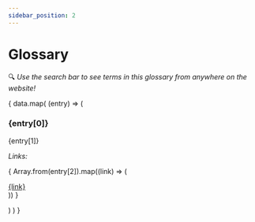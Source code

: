 ```yaml
---
sidebar_position: 2
---
```



# Glossary
:mag: *Use the search bar to see terms in this glossary from anywhere on the
website!*

<div>
{
data.map(
    (entry) => (
        <div>
        <h3>{entry[0]}</h3>
        <p style={{"color":"#333"}}>{entry[1]}</p>
        <i style={{"color":"#aaa"}}>Links:</i>
        <p>
        {
            Array.from(entry[2]).map((link) => (
            <div>
            <a href="">{link}</a>
            </div>
            ))
        }
        </p>
        </div>
    )
)
}
</div>